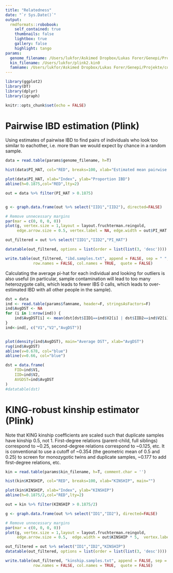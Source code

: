 ```yaml
---
title: "Relatedness"
date: "`r Sys.Date()`"
output:
  rmdformats::robobook:
    self_contained: true
    thumbnails: false
    lightbox: true
    gallery: false
    highlight: tango
params:
  genome_filename: /Users/lukfor/Askimed Dropbox/Lukas Forer/Genepi/Projekte/covid-gwas/gwas/20211206/new-paca/plink.genome
  kin_filename: /Users/lukfor/plink2.kin0
  famname: /Users/lukfor/Askimed Dropbox/Lukas Forer/Genepi/Projekte/covid-gwas/gwas/20211206/new-paca/covid-gwas.fam
---
```


```r
library(ggplot2)
library(DT)
library(dplyr)
library(igraph)

knitr::opts_chunk$set(echo = FALSE)
```


# Pairwise IBD estimation (Plink)

Using estimates of pairwise IBD to find pairs of individuals who look too similar to eachother, i.e. more than we would expect by chance in a random sample.

```r

data = read.table(params$genome_filename, h=T)

hist(data$PI_HAT, col="RED", breaks=100, xlab="Estimated mean pairwise IBD", main="")

plot(data$PI_HAT, xlab="Index", ylab="Proportion IBD")
abline(h=0.1875,col="RED",lty=2)

out = data %>% filter(PI_HAT > 0.1875)


g <- graph.data.frame(out %>% select("IID1","IID2"), directed=FALSE)

# Remove unnecessary margins
par(mar = c(0, 0, 0, 0))
plot(g, vertex.size = 1,layout = layout.fruchterman.reingold,
     edge.arrow.size = 0.5, vertex.label = NA, edge.width = out$PI_HAT * 3,)

out_filtered = out %>% select("IID1","IID2","PI_HAT")

datatable(out_filtered, options = list(order = list(list(3, 'desc'))))

write.table(out_filtered, "ibd.samples.txt", append = FALSE, sep = " ", dec = ".",
            row.names = FALSE, col.names = TRUE,  quote = FALSE)

```

Calculating the average pi-hat for each individual and looking for outliers is also useful (in particular, sample contamination will lead to too many heterozygote calls, which leads to fewer IBS 0 calls, which leads to over-estimated IBD with all other people in the sample). 

```r

dst = data
ind <- read.table(params$famname, header=F, stringsAsFactors=F)
ind$AvgDST <- NA
for (i in 1:nrow(ind)) {
    ind$AvgDST[i] <- mean(dst[dst$IID1==ind$V2[i] | dst$IID2==ind$V2[i], c("DST")])
}
ind<-ind[, c("V1","V2","AvgDST")]


plot(density(ind$AvgDST), main="Average DST", xlab="AvgDST")
rug(ind$AvgDST)
abline(v=0.678, col="blue")
abline(v=0.66, col="blue")

dst = data.frame(
	FID=ind$V1,
	IID=ind$V2,
	AVGDST=ind$AvgDST
)
#datatable(dst)

```


# KING-robust kinship estimator (Plink)

Note that KING kinship coefficients are scaled such that duplicate samples have kinship 0.5, not 1. First-degree relations (parent-child, full siblings) correspond to ~0.25, second-degree relations correspond to ~0.125, etc. It is conventional to use a cutoff of ~0.354 (the geometric mean of 0.5 and 0.25) to screen for monozygotic twins and duplicate samples, ~0.177 to add first-degree relations, etc.

```r

kin = read.table(params$kin_filename, h=T, comment.char = '')

hist(kin$KINSHIP, col="RED", breaks=100, xlab="KINSHIP", main="")

plot(kin$KINSHIP, xlab="Index", ylab="KINSHIP")
abline(h=0.1875/2,col="RED",lty=2)

out = kin %>% filter(KINSHIP > 0.1875/2)

g <- graph.data.frame(out %>% select("ID1","ID2"), directed=FALSE)

# Remove unnecessary margins
par(mar = c(0, 0, 0, 0))
plot(g, vertex.size = 1,layout = layout.fruchterman.reingold,
     edge.arrow.size = 0.5,  edge.width = out$KINSHIP * 5,  vertex.label = NA)

out_filtered = out %>% select("ID1","ID2","KINSHIP")
datatable(out_filtered, options = list(order = list(list(3, 'desc'))))

write.table(out_filtered, "kinship.samples.txt", append = FALSE, sep = " ", dec = ".",
            row.names = FALSE, col.names = TRUE,  quote = FALSE)

```
